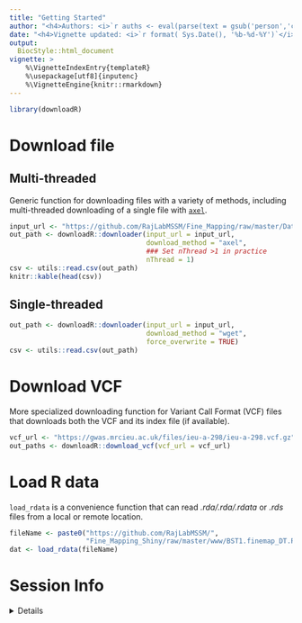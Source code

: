 ```yaml
---
title: "Getting Started" 
author: "<h4>Authors: <i>`r auths <- eval(parse(text = gsub('person','c',read.dcf('../DESCRIPTION', fields = 'Authors@R'))));paste(auths[names(auths)=='given'],auths[names(auths)=='family'], collapse = ', ')`</i></h4>" 
date: "<h4>Vignette updated: <i>`r format( Sys.Date(), '%b-%d-%Y')`</i></h4>"
output:
  BiocStyle::html_document
vignette: >
    %\VignetteIndexEntry{templateR} 
    %\usepackage[utf8]{inputenc}
    %\VignetteEngine{knitr::rmarkdown}
---
```


```r
library(downloadR) 
```


# Download file

## Multi-threaded  

Generic function for downloading files with a variety of methods, including multi-threaded downloading of a single file with [`axel`](https://github.com/axel-download-accelerator/axel).  

```r
input_url <- "https://github.com/RajLabMSSM/Fine_Mapping/raw/master/Data/lead.SNP.coords.csv"
out_path <- downloadR::downloader(input_url = input_url,
                                  download_method = "axel",
                                  ### Set nThread >1 in practice 
                                  nThread = 1)
csv <- utils::read.csv(out_path)
knitr::kable(head(csv))
```

## Single-threaded

```r
out_path <- downloadR::downloader(input_url = input_url,
                                  download_method = "wget",
                                  force_overwrite = TRUE)
csv <- utils::read.csv(out_path) 
```


# Download VCF

More specialized downloading function for Variant Call Format (VCF) files that downloads both the VCF and its index file (if available).

```r
vcf_url <- "https://gwas.mrcieu.ac.uk/files/ieu-a-298/ieu-a-298.vcf.gz"
out_paths <- downloadR::download_vcf(vcf_url = vcf_url) 
```
# Load R data

`load_rdata` is a convenience function that can read *.rda/.rda/.rdata* or *.rds* files from a local or remote location.

```r
fileName <- paste0("https://github.com/RajLabMSSM/",
                   "Fine_Mapping_Shiny/raw/master/www/BST1.finemap_DT.RDS")
dat <- load_rdata(fileName) 
```


# Session Info 

<details> 

```r
utils::sessionInfo()
```

</details>  

<br>
